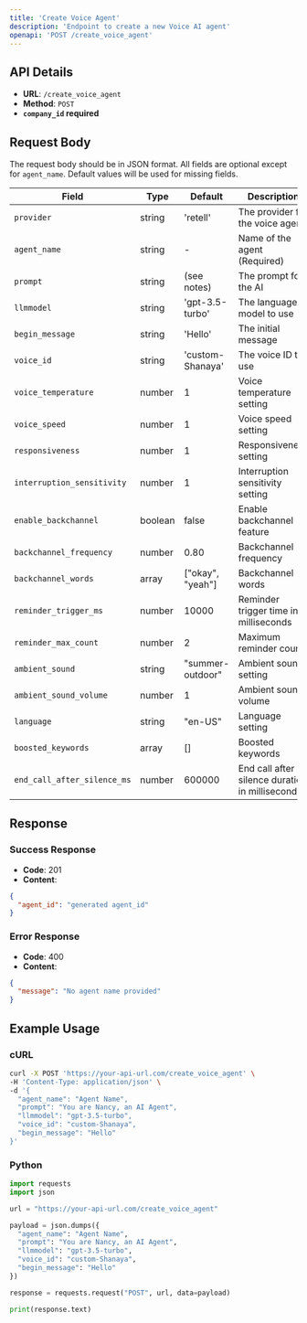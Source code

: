 ```yaml
---
title: 'Create Voice Agent'
description: 'Endpoint to create a new Voice AI agent'
openapi: 'POST /create_voice_agent'
---
```


## API Details

- **URL**: `/create_voice_agent`
- **Method**: `POST`
- **`company_id` required**

## Request Body

The request body should be in JSON format. All fields are optional except for `agent_name`. Default values will be used for missing fields.

| Field | Type | Default | Description |
|-------|------|---------|-------------|
| `provider` | string | 'retell' | The provider for the voice agent |
| `agent_name` | string | - | Name of the agent (Required) |
| `prompt` | string | (see notes) | The prompt for the AI |
| `llmmodel` | string | 'gpt-3.5-turbo' | The language model to use |
| `begin_message` | string | 'Hello' | The initial message |
| `voice_id` | string | 'custom-Shanaya' | The voice ID to use |
| `voice_temperature` | number | 1 | Voice temperature setting |
| `voice_speed` | number | 1 | Voice speed setting |
| `responsiveness` | number | 1 | Responsiveness setting |
| `interruption_sensitivity` | number | 1 | Interruption sensitivity setting |
| `enable_backchannel` | boolean | false | Enable backchannel feature |
| `backchannel_frequency` | number | 0.80 | Backchannel frequency |
| `backchannel_words` | array | ["okay", "yeah"] | Backchannel words |
| `reminder_trigger_ms` | number | 10000 | Reminder trigger time in milliseconds |
| `reminder_max_count` | number | 2 | Maximum reminder count |
| `ambient_sound` | string | "summer-outdoor" | Ambient sound setting |
| `ambient_sound_volume` | number | 1 | Ambient sound volume |
| `language` | string | "en-US" | Language setting |
| `boosted_keywords` | array | [] | Boosted keywords |
| `end_call_after_silence_ms` | number | 600000 | End call after silence duration in milliseconds |

## Response

### Success Response

- **Code**: 201
- **Content**: 
```json
{
  "agent_id": "generated agent_id"
}
```

### Error Response
- **Code**: 400
- **Content**: 
```json
{
  "message": "No agent name provided"
}
```

## Example Usage

### cURL

```bash
curl -X POST 'https://your-api-url.com/create_voice_agent' \
-H 'Content-Type: application/json' \
-d '{
  "agent_name": "Agent Name",
  "prompt": "You are Nancy, an AI Agent",
  "llmmodel": "gpt-3.5-turbo",
  "voice_id": "custom-Shanaya",
  "begin_message": "Hello"
}'
```

### Python
```python
import requests
import json

url = "https://your-api-url.com/create_voice_agent"

payload = json.dumps({
  "agent_name": "Agent Name",
  "prompt": "You are Nancy, an AI Agent",
  "llmmodel": "gpt-3.5-turbo",
  "voice_id": "custom-Shanaya",
  "begin_message": "Hello"
})

response = requests.request("POST", url, data=payload)

print(response.text)
```